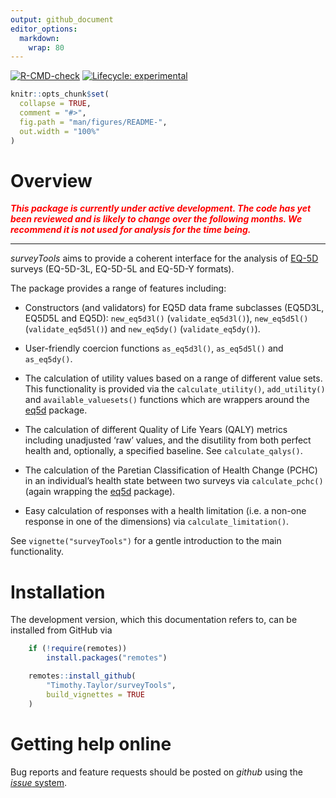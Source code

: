 ```yaml
---
output: github_document
editor_options: 
  markdown: 
    wrap: 80
---
```


<!-- README.md is generated from README.Rmd. Please edit that file -->

<!-- badges: start -->
[![R-CMD-check](https://github.com/TimTaylor/surveyTools/workflows/R-CMD-check/badge.svg)](https://github.com/TimTaylor/surveyTools/actions){.pkgdown-devel}
[![Lifecycle: experimental](https://img.shields.io/badge/lifecycle-experimental-orange.svg)](https://lifecycle.r-lib.org/articles/stages.html#experimental)
<!-- badges: end -->

```r
knitr::opts_chunk$set(
  collapse = TRUE,
  comment = "#>",
  fig.path = "man/figures/README-",
  out.width = "100%"
)
```

# Overview

<span style="color:red"> ***This package is currently under active development. The code has yet been reviewed and is likely to change over the following months. We recommend it is not used for analysis for the time being.***  </span>

---

*surveyTools* aims to provide a coherent interface for the analysis of
[EQ-5D](https://euroqol.org/eq-5d-instruments) surveys (EQ-5D-3L, EQ-5D-5L and
EQ-5D-Y formats).

The package provides a range of features including:

-   Constructors (and validators) for EQ5D data frame subclasses (EQ5D3L, EQ5D5L
    and EQ5D): `new_eq5d3l()` (`validate_eq5d3l()`), `new_eq5d5l()`
    (`validate_eq5d5l()`) and `new_eq5dy()` (`validate_eq5dy()`).

-   User-friendly coercion functions `as_eq5d3l()`, `as_eq5d5l()` and
    `as_eq5dy()`.

-   The calculation of utility values based on a range of different value sets.
    This functionality is provided via the `calculate_utility()`,
    `add_utility()` and `available_valuesets()` functions which are wrappers
    around the [eq5d](https://cran.r-project.org/package=eq5d) package.

-   The calculation of different Quality of Life Years (QALY) metrics including
    unadjusted 'raw' values, and the disutility from both perfect health and,
    optionally, a specified baseline. See `calculate_qalys()`.

-   The calculation of the Paretian Classification of Health Change (PCHC) in an
    individual's health state between two surveys via `calculate_pchc()` (again
    wrapping the [eq5d](https://cran.r-project.org/package=eq5d) package).

-   Easy calculation of responses with a health limitation (i.e. a non-one
    response in one of the dimensions) via `calculate_limitation()`.

See `vignette("surveyTools")` for a gentle introduction to the main
functionality.

# Installation

The development version, which this documentation refers to, can be installed
from GitHub via


::: {.pkgdown-devel}
```r

    if (!require(remotes))
        install.packages("remotes")

    remotes::install_github(
        "Timothy.Taylor/surveyTools",
        build_vignettes = TRUE
    )
```
:::

# Getting help online

Bug reports and feature requests should be posted on *github* using the [*issue*
system](https://github.com/TimTaylor/surveyTools/issues).
